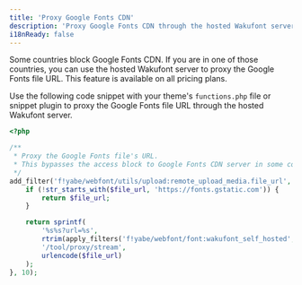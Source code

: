 ```yaml
---
title: 'Proxy Google Fonts CDN'
description: 'Proxy Google Fonts CDN through the hosted Wakufont server.'
i18nReady: false
---
```


Some countries block Google Fonts CDN. If you are in one of those countries, you can use the hosted Wakufont server to proxy the Google Fonts file URL. This feature is available on all pricing plans.

Use the following code snippet with your theme's `functions.php` file or snippet plugin to proxy the Google Fonts file URL through the hosted Wakufont server.

```php
<?php

/**
 * Proxy the Google Fonts file's URL. 
 * This bypasses the access block to Google Fonts CDN server in some countries.
 */
add_filter('f!yabe/webfont/utils/upload:remote_upload_media.file_url', function ($file_url) {
    if (!str_starts_with($file_url, 'https://fonts.gstatic.com')) {
        return $file_url;
    }

    return sprintf(
        '%s%s?url=%s',
        rtrim(apply_filters('f!yabe/webfont/font:wakufont_self_hosted', \YABE_WEBFONT::HOSTED_WAKUFONT), '/'),
        '/tool/proxy/stream',
        urlencode($file_url)
    );
}, 10);

```
